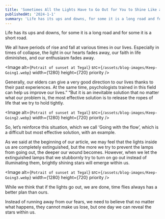 ```yaml
---
title: 'Sometimes All the Lights Have to Go Out for You to Shine Like a Star'
publishedAt: '2024-1-1'
summary: 'Life has its ups and downs, for some it is a long road and for some it is a short road.'
---
```


Life has its ups and downs, for some it is a long road and for some it is a short road.

We all have periods of rise and fall at various times in our lives. Especially in times of collapse, the light in our hearts fades away, our faith in life diminishes, and our enthusiasm fades away.

<Image
  alt={`Potrait of sunset at Tegal`}
  src={`/assets/blog-images/Keep-Going1.webp`}
  width={1280}
  height={720}
  priority
/>


Generally, our elders can give a very good direction to our lives thanks to their past experiences. At the same time, psychologists trained in this field can help us improve our lives.” “But it is an inevitable solution that no matter what our problem is, the most effective solution is to release the ropes of life that we try to hold tightly.

<Image
  alt={`Potrait of sunset at Tegal`}
  src={`/assets/blog-images/Keep-Going2.webp`}
  width={1280}
  height={720}
  priority
/>

So, let’s reinforce this situation, which we call ‘Going with the flow’, which is a difficult but most effective solution, with an example.

As we said at the beginning of our article, we may feel that the lights inside us are completely extinguished, but the more we try to prevent the lamps from going out, the deeper our wound becomes. However, when we let the extinguished lamps that we stubbornly try to turn on go out instead of illuminating them, brightly shining stars will emerge within us.

<Image
  alt={`Potrait of sunset at Tegal`}
  src={`/assets/blog-images/Keep-Going3.webp`}
  width={1280}
  height={720}
  priority
/>

While we think that if the lights go out, we are done, time flies always has a better plan than ours.

Instead of running away from our fears, we need to believe that no matter what happens, they cannot make us lose, but one day we can reveal the stars within us.
